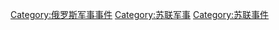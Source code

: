 [[Category:俄罗斯军事事件|Category:俄罗斯军事事件]]
[[Category:苏联军事|Category:苏联军事]]
[[Category:苏联事件|Category:苏联事件]]